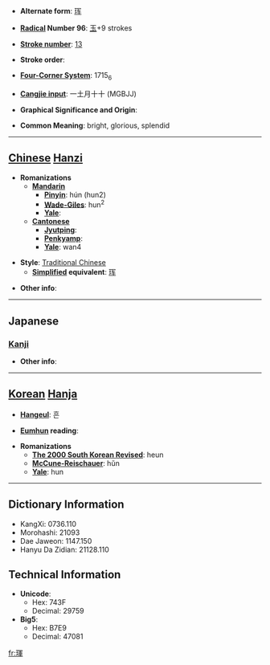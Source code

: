 * '''Alternate form''': [[珲]]

* '''[[Wiktionary:Chinese radical index| Radical]] Number 96''': [[Wiktionary:Chinese radical index 玉|玉]]+9 strokes

* '''[[Wiktionary:Chinese total strokes index|Stroke number]]''': [[Wiktionary:Chinese total strokes index 13|13]]

* '''Stroke order''': 

* '''[[Wiktionary:Chinese four corner index|Four-Corner System]]''': 1715<sub>6</sub>

* '''[[Wiktionary:Chinese Cangjie index|Cangjie input]]''': 一土月十十 (MGBJJ)

* '''Graphical Significance and Origin''': 

* '''Common Meaning''': bright, glorious, splendid

----

== [[Chinese]] [[Hanzi]] ==

* '''Romanizations'''
** '''[[Mandarin]]'''
*** '''[[Pinyin]]''': hún (hun2)
*** '''[[Wade-Giles]]''': hun<sup>2</sup>
*** '''[[Yale]]''': 
** '''[[Cantonese]]'''
*** '''[[Jyutping]]''':
*** '''[[Penkyamp]]''': 
*** '''[[Yale]]''': wan4

* '''Style''': [[Traditional Chinese]] 
** '''[[Simplified Chinese|Simplified]] equivalent''': [[珲]]

* '''Other info''': 

----

==Japanese==
===[[Kanji]]===
{{kanji|on readings=[[こん]] (kon), [[ごん]] (gon)
|kun readings=
}}

* '''Other info''':  

----

== [[Korean]] [[Hanja]] ==

* '''[[Hangeul]]''': 흔

* '''[[Eumhun]] reading''': 

* '''Romanizations'''
** '''[[The 2000 South Korean Revised Romanization|The 2000 South Korean Revised]]''': heun
** '''[[McCune-Reischauer]]''': hŭn
** '''[[Yale]]''': hun

----

== Dictionary Information ==

* KangXi: 0736.110
* Morohashi: 21093
* Dae Jaweon: 1147.150
* Hanyu Da Zidian: 21128.110

== Technical Information ==

* '''Unicode''':
** Hex: 743F
** Decimal: 29759
* '''Big5''':
** Hex: B7E9
** Decimal: 47081

[[fr:琿]]